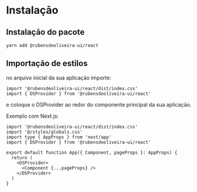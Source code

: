 
<Meta title="Get Started" />

# Instalaçāo

## Instalaçāo do pacote

`yarn add @rubensdeoliveira-ui/react`

## Importaçāo de estilos

no arquivo inicial da sua aplicaçāo importe:

```
import '@rubensdeoliveira-ui/react/dist/index.css'
import { DSProvider } from '@rubensdeoliveira-ui/react'
```

e coloque o DSProvider ao redor do componente principal da sua aplicaçāo.

Exemplo com Next.js:

```
import '@rubensdeoliveira-ui/react/dist/index.css'
import '@/styles/globals.css'
import type { AppProps } from 'next/app'
import { DSProvider } from '@rubensdeoliveira-ui/react'

export default function App({ Component, pageProps }: AppProps) {
  return (
    <DSProvider>
      <Component {...pageProps} />
    </DSProvider>
  )
}
```
